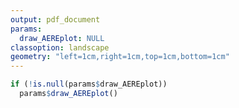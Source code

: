 ---
output: pdf_document
params:
  draw_AEREplot: NULL
classoption: landscape
geometry: "left=1cm,right=1cm,top=1cm,bottom=1cm"
---

```{r echo=FALSE, message=FALSE, warning=FALSE, as.is = TRUE, fig.width=11, fig.height=8.5}
if (!is.null(params$draw_AEREplot))
  params$draw_AEREplot()
```
 
